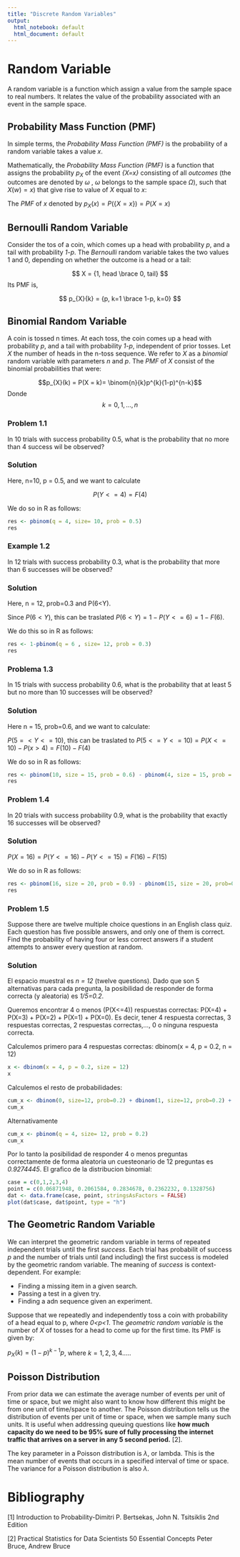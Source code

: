 ```yaml
---
title: "Discrete Random Variables"
output:
  html_notebook: default
  html_document: default
---
```


# Random Variable
A random variable is a function which assign a value from the sample space to real numbers. It relates the value of the probability associated with an event in the sample space.

## Probability Mass Function (PMF)

In simple terms, the *Probability Mass Function (PMF)* is the probability of a random variable takes a value *x*. 

Mathematically, the *Probability Mass Function (PMF)* is a function that assigns the probability $p_{X}$ of the event *{X=x}* consisting of all *outcomes* (the outcomes are denoted by $\omega$ , $\omega$  belongs to the sample space  $\Omega$), such that $X(w) = x$) that give rise to value of *X* equal to *x*: 

The *PMF* of *x* denoted by $p_{X}(x)= P( \lbrace{X=x}\rbrace )=P(X=x)$



## Bernoulli Random Variable

Consider the tos of a coin, which comes up a head with probability *p*, and a tail with probability *1-p*. The *Bernoulli* random variable takes the two values 1 and 0, depending on whether the outcome is a head or a tail:


$$ X = {1, head \brace 0, tail} $$ 
Its PMF is,

$$ p_{X}{k} = {p, k=1 \brace 1-p, k=0}  $$


## Binomial Random Variable

A coin is tossed n times. At each toss, the coin comes up a head with probability *p*, and a tail with probability *1-p*, independent of prior tosses. Let *X* the number of heads in the n-toss sequence. We refer to *X* as a *binomial* random variable with parameters *n* and *p*. The *PMF* of *X* consist of the binomial probabilities that were:


$$p_{X}(k) = P(X = k)= \binom{n}{k}p^{k}(1-p)^{n-k}$$
Donde $$ k = 0,1,...,n $$

### Problem 1.1

In 10 trials with success probability 0.5, what is the probability that no more than 4 success wil be observed?

### Solution

Here, n=10, p = 0.5, and we want to calculate

$$ P(Y<=4) = F(4)  $$

We do so in R as follows:

```r
res <- pbinom(q = 4, size= 10, prob = 0.5)
res
```


### Example 1.2


In 12 trials with success probability 0.3, what is the probability that more than 6 successes will be observed?

### Solution

Here, n = 12, prob=0.3 and P(6<Y).

Since $P(6<Y)$, this can be traslated  $P(6<Y) = 1 - P(Y<=6) = 1 - F(6).$

We do this so in R as follows:

```r
res <- 1-pbinom(q = 6 , size= 12, prob = 0.3)
res
```

### Problema 1.3

In 15 trials with success probability 0.6, what is the probability that at least 5 but no more than 10 successes will be observed?

### Solution

Here n = 15, prob=0.6, and we want to calculate:

$P(5=<Y<=10)$, this can be traslated to $P(5<=Y<=10) = P(X<=10) - P(x>4)= F(10)-F(4)$

We do so in R as follows:

```r
res <- pbinom(10, size = 15, prob = 0.6) - pbinom(4, size = 15, prob = 0.6) 
res
```


### Problem 1.4

In 20 trials with success probability 0.9, what is the probability that exactly 16 successes will be observed?

### Solution

$P(X=16)=P(Y<=16)-P(Y<=15)=F(16)-F(15)$


We do so in R as follows:

```r
res <- pbinom(16, size = 20, prob = 0.9) - pbinom(15, size = 20, prob=0.9)
res
```



### Problem 1.5

Suppose there are twelve multiple choice questions in an English class quiz. Each question has five possible answers, and only one of them is correct. Find the probability of having four or less correct answers if a student attempts to answer every question at random.

### Solution

El espacio muestral es *n = 12* (twelve questions). Dado que son 5 alternativas para cada pregunta, la posibilidad de responder de forma correcta (y aleatoria) es *1/5=0.2*.

Queremos encontrar 4 o menos (P(X<=4)) respuestas correctas:
P(X=4) + P(X=3) + P(X=2) + P(X=1) + P(X=0). Es decir, tener 4 respuesta correctas, 3 respuestas correctas, 2 respuestas correctas,..., 0 o ninguna respuesta correcta. 

Calculemos primero para 4 respuestas correctas:
dbinom(x = 4, p = 0.2, n = 12)

```r
x <- dbinom(x = 4, p = 0.2, size = 12)
x
```

Calculemos el resto de probabilidades:

```r
cum_x <- dbinom(0, size=12, prob=0.2) + dbinom(1, size=12, prob=0.2) + dbinom(2, size=12, prob=0.2) + dbinom(3, size=12, prob=0.2) + dbinom(4, size=12, prob=0.2) 
cum_x
```

Alternativamente 

```r
cum_x <- pbinom(q = 4, size= 12, prob = 0.2)
cum_x
```

Por lo tanto la posibilidad de responder 4 o menos preguntas correctamente de forma aleatoria un cuesteonario de 12 preguntas es *0.9274445*. El grafico de la distribucion binomial:

```r
case = c(0,1,2,3,4)
point = c(0.06871948, 0.2061584, 0.2834678, 0.2362232, 0.1328756)
dat <- data.frame(case, point, stringsAsFactors = FALSE)
plot(dat$case, dat$point, type = "h")
```


## The Geometric Random Variable

We can interpret the geometric random variable in terms of repeated independent trials until the first *success*. Each trial has probabilit of success *p* and the number of trials until (and including) the first success is modeled by the geometric random variable. The meaning of *success* is context-dependent. For example:

- Finding a missing item in a given search.
- Passing a test in a given try.
- Finding a adn sequence given an experiment.


Suppose that we repeatedly and independently toss a coin with probability of a head equal to p, where *0<p<1*. The *geometric random variable* is the number of $X$ of tosses for a head to come up for the first time. Its PMF is given by:

$p_{X}(k) = (1-p)^{k-1}p$, where $k=1,2,3,4.....$



## Poisson Distribution

From prior data we can estimate the average number of events per unit of time or space, but we might also want to know how different this might be from one unit of time/space to another. The Poisson distribution tells us the distribution of events per unit of time or space, when we sample many such units. It is useful when addressing queuing questions like **how much capacity do we need to be 95% sure of fully processing the internet traffic that arrives on a server in any 5 second period.** [2].


The key parameter in a Poisson distribution is $\lambda$, or lambda. This is the mean number of events that occurs in a specified interval of time or space. The variance for a Poisson distribution is also $\lambda$.






# Bibliography

[1] Introduction to Probability-Dimitri P. Bertsekas, John N. Tsitsiklis  2nd Edition

[2] Practical Statistics for Data Scientists 50 Essential Concepts Peter Bruce, Andrew Bruce 


